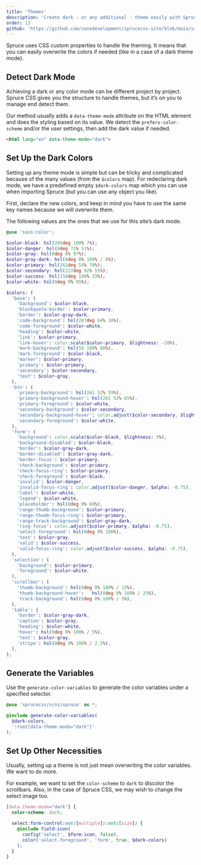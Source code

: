 ```yaml
---
title: 'Themes'
description: 'Create dark - or any additional - theme easily with Spruce CSS and custom CSS properties.'
order: 13
github: 'https://github.com/conedevelopment/sprucecss-site/blob/main/src/docs/customization/themes.mdx'
---
```


<p className="lead">Spruce uses CSS custom properties to handle the theming. It means that you can easily overwrite the colors if needed (like in a case of a dark theme mode).</p>

## Detect Dark Mode

Achieving a dark or any color mode can be different project by project. Spruce CSS gives you the structure to handle themes, but it’s on you to manage end detect them.

Our method usually adds a `data-theme-mode` attribute on the HTML element and does the styling based on its value. We detect the `prefers-color-scheme` and/or the user settings, then add the dark value if needed.

```html
<html lang="en" data-theme-mode="dark">
```

## Set Up the Dark Colors

Setting up any theme mode is simple but can be tricky and complicated because of the many values (from the `$colors` map). For redeclaring dark mode, we have a predefined empty `$dark-colors` map which you can use when importing Spruce (but you can use any object you like).

First, declare the new colors, and keep in mind you have to use the same key names because we will overwrite them.

The following values are the ones that we use for this site’s dark mode.

```scss
@use 'sass:color';

$color-black: hsl(206deg 100% 7%);
$color-danger: hsl(0deg 71% 51%);
$color-gray: hsl(0deg 0% 97%);
$color-gray-dark: hsl(0deg 0% 100% / 8%);
$color-primary: hsl(261deg 54% 70%);
$color-secondary: hsl(227deg 92% 55%);
$color-success: hsl(150deg 100% 33%);
$color-white: hsl(0deg 0% 95%);

$colors: (
  'base': (
    'background': $color-black,
    'blockquote-border': $color-primary,
    'border': $color-gray-dark,
    'code-background': hsl(207deg 64% 18%),
    'code-foreground': $color-white,
    'heading': $color-white,
    'link': $color-primary,
    'link-hover': color.scale($color-primary, $lightness: -20%),
    'mark-background': hsl(50 100% 80%),
    'mark-foreground': $color-black,
    'marker': $color-primary,
    'primary': $color-primary,
    'secondary': $color-secondary,
    'text': $color-gray,
  ),
  'btn': (
    'primary-background': hsl(261 52% 59%),
    'primary-background-hover': hsl(261 52% 65%),
    'primary-foreground': $color-white,
    'secondary-background': $color-secondary,
    'secondary-background-hover': color.adjust($color-secondary, $lightness: 5%),
    'secondary-foreground': $color-white,
  ),
  'form': (
    'background': color.scale($color-black, $lightness: 5%),
    'background-disabled': $color-black,
    'border': $color-gray-dark,
    'border-disabled': $color-gray-dark,
    'border-focus': $color-primary,
    'check-background': $color-primary,
    'check-focus-ring': $color-primary,
    'check-foreground': $color-black,
    'invalid': $color-danger,
    'invalid-focus-ring': color.adjust($color-danger, $alpha: -0.75),
    'label': $color-white,
    'legend': $color-white,
    'placeholder': hsl(0deg 0% 60%),
    'range-thumb-background': $color-primary,
    'range-thumb-focus-ring': $color-primary,
    'range-track-background': $color-gray-dark,
    'ring-focus': color.adjust($color-primary, $alpha: -0.75),
    'select-foreground': hsl(0deg 0% 100%),
    'text': $color-gray,
    'valid': $color-success,
    'valid-focus-ring': color.adjust($color-success, $alpha: -0.75),
  ),
  'selection': (
    'background': $color-primary,
    'foreground': $color-white,
  ),
  'scrollbar': (
    'thumb-background': hsl(0deg 0% 100% / 15%),
    'thumb-background-hover':	hsl(0deg 0% 100% / 25%),
    'track-background':	hsl(0deg 0% 100% / 5%),
  ),
  'table': (
    'border': $color-gray-dark,
    'caption': $color-gray,
    'heading': $color-white,
    'hover': hsl(0deg 0% 100% / 5%),
    'text': $color-gray,
    'stripe': hsl(0deg 0% 100% / 2.5%),
  ),
);
```

## Generate the Variables

Use the `generate-color-variables` to generate the color variables under a specified selector.

```scss
@use 'sprucecss/scss/spruce' as *;

@include generate-color-variables(
  $dark-colors,
  ':root[data-theme-mode="dark"]'
);
```

## Set Up Other Necessities

Usually, setting up a theme is not just mean overwriting the color variables. We want to do more.

For example, we want to set the `color-scheme` to `dark` to discolor the scrollbars. Also, in the case of Spruce CSS, we may wish to change the select image too.

```scss
[data-theme-mode="dark"] {
  color-scheme: dark;

  select.form-control:not([multiple]):not([size]) {
    @include field-icon(
      config('select', $form-icon, false),
      color('select-foreground', 'form', true, $dark-colors)
    );
  }
}
```
